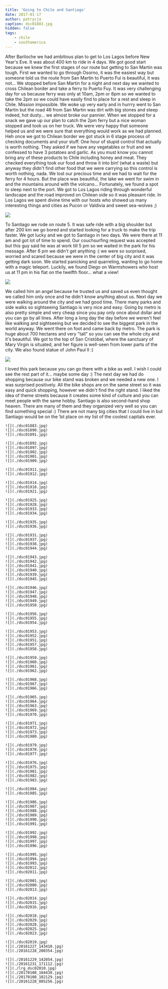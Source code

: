 ```yaml
---
title: 'Going to Chile and Santiago'
date: 2017-01-17
author: patrycja
caption: dsc01883.jpg
hidden: false
tags: 
    - chile
    - southamerica
---
```


After Bariloche we had ambitious plan to get to Los Lagos before New Year's Eve. It was about 400 km to ride in 4 days. We got good start because we knew the first stages of our route but getting to San Martin was tough. First we wanted to go through Osorno, it was the easiest way but someone told us the route from San Martin to Puerto Fui is beautiful, it was not... We stopped before San Martin for a night and next day we wanted to cross Chilean border and take a ferry to Puerto Fuy. It was very challenging day for us because ferry was only at 10am, 2pm or 8pm so we wanted to take the 2pm so we could have easily find to place for a rest and sleep in Chile. Mission impossible. We woke up very early and in hurrry went to San Martin but the road 46 from San Martin was dirt with big stones and steep indeed, hot dusty... we almost broke our pannier. When we stopped for a snack we gave up our plan to catch the 2pm ferry but a nice woman stopped and took us on her truck. We were very happy that someone helped us and we were sure that everything would work as we had planned. Heh once we got to Chilean border we got stuck in 6 stage process of checking documents and your stuff. One hour of stupid control that actually is worth nothing. They asked if we have any vegetables or fruit and we confessed to have 3 potatoes and garlic. As you must know you cannot bring any of these products to Chile including honey and meat.
 They checked everything took our food and throw it into bin! (what a waste) but anyway they didn't find other food that we were carrying so this control is worth nothing, nada. We lost our precious time and we had to wait for the ferry for 4 hours. But the place was beautiful, the lake we went for swim in and the mountains around with the volcano... Fortunately, we found a spot to sleep next to the port. 
We got to Los Lagos riding through wonderful landscape and the road improved on Chilean side so it was pleasant ride. In Los Lagos we spent divine time with our hosts who showed us many interesting things and cities as Pucon or Valdivia and sweet sea-wolves ;)

![](./dsc01919.jpg)

To Santiago we rode on route 5. It was safe ride with a big shoulder but after 200 km we go bored and started looking for a truck to make the trip faster. We got lucky and we got to Santiago in two days. We were there at 11 am and got lot of time to spend. Our couchsurfing request was accepted but this guy said he was at work till 5 pm so we waited in the park for his message. After 6 pm we didn't get anything :(  we were so surprised, worried and scared because we were in the center of big city and it was getting dark soon. We started panicking and quarreling, wanting to go home with a magic teleport. Luckily, we found Diego on Warmshowers who host us at 11 pm in his flat on the twelfth floor... what a view!

![](./dsc02019.jpg)

 We called him an angel because he trusted us and saved us even thought we called him only once and he didn't know anything about us. Next day we were walking around the city and we had good time. There many parks and side walks so sightseeing Santiago is very nice and easy. Going by metro is also pretty simple and very cheap since you pay only once about dollar and you can go by all lines. After long a long day the day before we weren't feel like walking and sightseeing but we decided to see the biggest park in the world anyway. We went there on foot and came back by metro. The park is huge about 700 hectares and very "tall" so you can see the whole city and it's beautiful. We got to the top of San Cristóbal, where the sanctuary of Mary Virgin is situated, and her figure is well-seen from lower parts of the city. We also found statue of John Paul II :)

![](./dsc01995.jpg)

 I loved this park because you can go there with a bike as well. I wish I could see the rest part of it... maybe some day :) 
The next day we had do shopping because our bike stand was broken and we needed a new one. I was surprised positively. All the bike shops are on the same street so it was easy and quick shopping, however we didn't find the right stand. I liked the idea of theme streets because it creates some kind of culture and you can meet people with the same hobby. Santiago is also second-hand shop heaven. There are many of them and they organized very well so you can find something special :) 
There are not many big cities that I could live in but Santiago would be on the 1st place on my list of the coolest capitals ever. 

```grid|3
![](./dsc01883.jpg)
![](./dsc01890.jpg)
![](./dsc01891.jpg)
```
```grid|5
![](./dsc01892.jpg)
![](./dsc01897.jpg)
![](./dsc01902.jpg)
![](./dsc01901.jpg)
![](./dsc01909.jpg)
```
```grid|2
![](./dsc01911.jpg)
![](./dsc01912.jpg)
```
```grid|3
![](./dsc01914.jpg)
![](./dsc01918.jpg)
![](./dsc01921.jpg)
```
```grid|4
![](./dsc01925.jpg)
![](./dsc01928.jpg)
![](./dsc01933.jpg)
![](./dsc01934.jpg)
```
```grid|2
![](./dsc01935.jpg)
![](./dsc01936.jpg)
```
```grid|4
![](./dsc01931.jpg)
![](./dsc01937.jpg)
![](./dsc01938.jpg)
![](./dsc01944.jpg)
```
```grid|6
![](./dsc01943.jpg)
![](./dsc01942.jpg)
![](./dsc01941.jpg)
![](./dsc01940.jpg)
![](./dsc01939.jpg)
![](./dsc01945.jpg)
```
```grid|5
![](./dsc01946.jpg)
![](./dsc01947.jpg)
![](./dsc01948.jpg)
![](./dsc01949.jpg)
![](./dsc01950.jpg)
```
```grid|3
![](./dsc01956.jpg)
![](./dsc01955.jpg)
![](./dsc01954.jpg)
```
```grid|5
![](./dsc01953.jpg)
![](./dsc01952.jpg)
![](./dsc01951.jpg)
![](./dsc01957.jpg)
![](./dsc01958.jpg)
```
```grid|4
![](./dsc01959.jpg)
![](./dsc01960.jpg)
![](./dsc01961.jpg)
![](./dsc01962.jpg)
```
```grid|3
![](./dsc01968.jpg)
![](./dsc01967.jpg)
![](./dsc01966.jpg)
```
```grid|5
![](./dsc01965.jpg)
![](./dsc01964.jpg)
![](./dsc01963.jpg)
![](./dsc01969.jpg)
![](./dsc01970.jpg)
```
```grid|4
![](./dsc01971.jpg)
![](./dsc01972.jpg)
![](./dsc01973.jpg)
![](./dsc01980.jpg)
```
```grid|3
![](./dsc01979.jpg)
![](./dsc01978.jpg)
![](./dsc01977.jpg)
```
```grid|5
![](./dsc01976.jpg)
![](./dsc01975.jpg)
![](./dsc01981.jpg)
![](./dsc01982.jpg)
![](./dsc01983.jpg)
```
```grid|2
![](./dsc01984.jpg)
![](./dsc01985.jpg)
```
```grid|6
![](./dsc01986.jpg)
![](./dsc01987.jpg)
![](./dsc01988.jpg)
![](./dsc01989.jpg)
![](./dsc01990.jpg)
![](./dsc01991.jpg)
```
```grid|4
![](./dsc01992.jpg)
![](./dsc01998.jpg)
![](./dsc01997.jpg)
![](./dsc01996.jpg)
```
```grid|5
![](./dsc01995.jpg)
![](./dsc01994.jpg)
![](./dsc01993.jpg)
![](./dsc02012.jpg)
![](./dsc02011.jpg)
```
```grid|3
![](./dsc02001.jpg)
![](./dsc02000.jpg)
![](./dsc02013.jpg)
```
```grid|3
![](./dsc02014.jpg)
![](./dsc02015.jpg)
![](./dsc02016.jpg)
```
```grid|5
![](./dsc02018.jpg)
![](./dsc02029.jpg)
![](./dsc02028.jpg)
![](./dsc02025.jpg)
![](./dsc02023.jpg)
```
```grid|3
![](./dsc02019.jpg)
![](./20161227_143410.jpg)
![](./20161228_200354.jpg)
```
```grid|6
![](./20161229_142054.jpg)
![](./20161231_171112.jpg)
![](./lrg_dsc02010.jpg)
![](./20170108_184438.jpg)
![](./20170108_182129.jpg)
![](./20161228_085256.jpg)
```